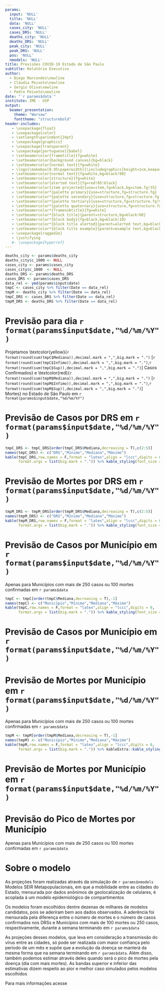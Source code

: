 ```yaml
---
params:
  input: 'NULL'
  title: 'NULL'
  data: 'NULL'
  cases_city: 'NULL'
  cases_DRS: 'NULL'
  deaths_city: 'NULL'
  deaths_DRS: 'NULL'
  peak_city: 'NULL'
  peak_DRS: 'NULL'
  pos: 'NULL'
  nmodels: 'NULL'
title: Previsões COVID-19 Estado de São Paulo
subtitle: Relatório Executivo
author: 
  - Diego Marcondes\newline
  - Cláudia Peixoto\newline
  - Sergio Oliva\newline
  - Pedro Peixoto\newline
date: "`r params$data`"
institute: IME - USP
output: 
  beamer_presentation:
    theme: "Warsaw"
    fonttheme: "structurebold"
header-includes:
   - \usepackage{float}
   - \usepackage{color}
   - \setlength\parindent{24pt}
   - \usepackage{graphicx}
   - \usepackage{transparent}
   - \usepackage[portuguese]{babel}
   - \setbeamercolor{frametitle}{fg=white}
   - \setbeamercolor{background canvas}{bg=black}
   - \setbeamercolor{normal text}{fg=white}
   - \logo{\makebox[0.95\paperwidth]{\includegraphics[height=1cm,keepaspectratio]{logoblack.jpg}\hfill\includegraphics[height=1cm,keepaspectratio]{logo_USP.jpg}}}
   - \setbeamercolor{normal text}{fg=white,bg=black!90}
   - \setbeamercolor{structure}{fg=white}
   - \setbeamercolor{alerted text}{fg=red!85!black}
   - \setbeamercolor{item projected}{use=item,fg=black,bg=item.fg!35}
   - \setbeamercolor*{palette primary}{use=structure,fg=structure.fg}
   - \setbeamercolor*{palette secondary}{use=structure,fg=structure.fg!95!black}
   - \setbeamercolor*{palette tertiary}{use=structure,fg=structure.fg!90!black}
   - \setbeamercolor*{palette quaternary}{use=structure,fg=structure.fg!95!black,bg=black!80}
   - \setbeamercolor*{framesubtitle}{fg=white}
   - \setbeamercolor*{block title}{parent=structure,bg=black!60}
   - \setbeamercolor*{block body}{fg=black,bg=black!10}
   - \setbeamercolor*{block title alerted}{parent=alerted text,bg=black!15}
   - \setbeamercolor*{block title example}{parent=example text,bg=black!15}
   - \usepackage{ragged2e}
   - \justifying
   #- \usepackage{hyperref}
---
```


```r
deaths_city <- params$deaths_city
deaths_city$c_1000 <- NULL
cases_city <- params$cases_city
cases_city$c_1000  <- NULL
deaths_DRS <- params$deaths_DRS
cases_DRS <- params$cases_DRS
data_rel <- ymd(params$input$date)
tmpC <- cases_city %>% filter(Date == data_rel)
tmpM <- deaths_city %>% filter(Date == data_rel)
tmpC_DRS <- cases_DRS %>% filter(Date == data_rel)
tmpM_DRS <- deaths_DRS %>% filter(Date == data_rel)
```

# Previsão para dia `r format(params$input$date,"%d/%m/%Y")`

\noindent Projetamos \textcolor{yellow}{`r format(round(sum(tmpC$Mediana)),decimal.mark = ",",big.mark = ".")` [`r format(round(sum(tmpC$Infimo)),decimal.mark = ",",big.mark = ".")`,`r format(round(sum(tmpC$Sup)),decimal.mark = ",",big.mark = ".")`] Casos Confirmados} e \textcolor{red}{`r format(round(sum(tmpM$Mediana)),decimal.mark = ",",big.mark = ".")` [`r format(round(sum(tmpM$Infimo)),decimal.mark = ",",big.mark = ".")`,`r format(round(sum(tmpM$Sup)),decimal.mark = ",",big.mark = ".")`] Mortes} no Estado de São Paulo em `r format(params$input$date,"%d/%m/%Y")`

\begin{figure}
\centering
\includegraphics[width=\linewidth,height=0.7\textheight]{SP_EPcurve_predicted_`r params$pos`.png}
\end{figure}

# Previsão de Casos por DRS em `r format(params$input$date,"%d/%m/%Y")`

```r
tmpC_DRS <- tmpC_DRS[order(tmpC_DRS$Mediana,decreasing = T),c(2:5)]
names(tmpC_DRS) <- c("DRS","Mínimo","Mediana","Máximo")
kable(tmpC_DRS,row.names = F,format = "latex",align = "lccc",digits = 0,
      format.args = list(big.mark = ".")) %>% kable_styling(font_size = 10,latex_options = "basic")
```

# Previsão de Mortes por DRS em `r format(params$input$date,"%d/%m/%Y")`

```r
tmpM_DRS <- tmpM_DRS[order(tmpM_DRS$Mediana,decreasing = T),c(2:5)]
names(tmpM_DRS) <- c("DRS","Mínimo","Mediana","Máximo")
kable(tmpM_DRS,row.names = F,format = "latex",align = "lccc",digits = 0,
      format.args = list(big.mark = ".")) %>% kable_styling(font_size = 10,latex_options = "basic")
```


# Previsão de Casos por Município em `r format(params$input$date,"%d/%m/%Y")`
\small Apenas para Municípios com mais de 250 casos ou 100 mortes confirmadas em `r params$data`

```r
tmpC <- tmpC[order(tmpC$Mediana,decreasing = T),-1]
names(tmpC) <- c("Município","Mínimo","Mediana","Máximo")
kable(tmpC,row.names = F,format = "latex",align = "lccc",digits = 0,
      format.args = list(big.mark = ".")) %>% kable_styling(font_size = 8,latex_options = "basic")
```

# Previsão de Casos por Município em `r format(params$input$date,"%d/%m/%Y")`

\begin{figure}
\centering
\includegraphics[width=\linewidth]{casos.png}
\end{figure}


# Previsão de Mortes por Município em `r format(params$input$date,"%d/%m/%Y")`
\small Apenas para Municípios com mais de 250 casos ou 100 mortes confirmadas em `r params$data`

```r
tmpM <- tmpM[order(tmpM$Mediana,decreasing = T),-1]
names(tmpM) <- c("Município","Mínimo","Mediana","Máximo")
kable(tmpM,row.names = F,format = "latex",align = "lccc",digits = 0,
      format.args = list(big.mark = ".")) %>% kableExtra::kable_styling(font_size = 8,latex_options = "basic")
```

# Previsão de Mortes por Município em `r format(params$input$date,"%d/%m/%Y")`

\begin{figure}
\centering
\includegraphics[width=\linewidth]{mortes.png}
\end{figure}

# Previsão do Pico de Mortes por Município
\small Apenas para Municípios com mais de 250 casos ou 100 mortes confirmadas em `r params$data`

\begin{figure}
\centering
\includegraphics[width=\linewidth]{risk_peak_`r params$pos`.png}
\end{figure}

# Sobre o modelo
\small
\noindent As projeções foram realizadas através da simulação de `r params$nmodels` Modelos SEIR Metapopulacionais, em que a mobilidade entre as cidades do Estado, mensurada por dados anônimos de geolocalização de celulares, é acoplada à um modelo epidemiológico de compartimentos

\noindent Os modelos foram escolhidos dentre dezenas de milhares de modelos candidatos, pois se aderiram bem aos dados observados. A aderência foi mensurada pela diferença entre o número de mortes e o número de casos confirmados nos DRSs e Municípios com mais de 100 mortes ou 250 casos, respectivamente, durante a semana terminando em `r params$data`

\noindent As projeções desses modelos, que leva em consideração a transmissão do vírus entre as cidades, só pode ser realizada com maior confiança pelo período de um mês e supõe que a evolução da doença se manterá da mesma forma que na semana terminando em `r params$data`. Além disso, também podemos estimar através deles quando será o pico de mortes pela doença (dia com mais mortes). As bandas superior e inferior das estimativas dizem respeito ao pior e melhor caso simulados pelos modelos escolhidos

\noindent Para mais informações acesse \href{https://www.shiny.ime.usp.br/dmarcondes/seircovid19/}{\textcolor{blue}{https://www.shiny.ime.usp.br/dmarcondes/seircovid19/}}


